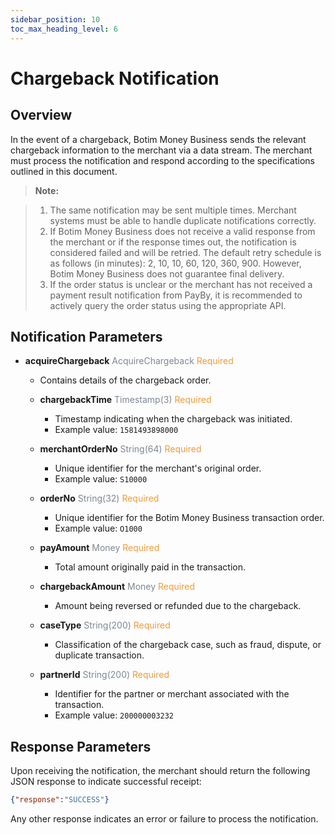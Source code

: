 ```yaml
---
sidebar_position: 10
toc_max_heading_level: 6
---
```



# Chargeback Notification

## Overview

In the event of a chargeback, Botim Money Business sends the relevant chargeback information to the merchant via a data stream. The merchant must process the notification and respond according to the specifications outlined in this document.

> **Note:**

> 1. The same notification may be sent multiple times. Merchant systems must be able to handle duplicate notifications correctly.
> 2. If Botim Money Business does not receive a valid response from the merchant or if the response times out, the notification is considered failed and will be retried. The default retry schedule is as follows (in minutes): 2, 10, 10, 60, 120, 360, 900. However, Botim Money Business does not guarantee final delivery.
> 3. If the order status is unclear or the merchant has not received a payment result notification from PayBy, it is recommended to actively query the order status using the appropriate API.

## Notification Parameters

- **acquireChargeback** <font color='#7d8793'>AcquireChargeback</font> <font color='#f19938'>Required</font>  
  - Contains details of the chargeback order.

  - **chargebackTime** <font color='#7d8793'>Timestamp(3)</font> <font color='#f19938'>Required</font>  
    - Timestamp indicating when the chargeback was initiated.  
    - Example value: `1581493898000`

  - **merchantOrderNo** <font color='#7d8793'>String(64)</font> <font color='#f19938'>Required</font>  
    - Unique identifier for the merchant's original order.  
    - Example value: `S10000`

  - **orderNo** <font color='#7d8793'>String(32)</font> <font color='#f19938'>Required</font>  
    - Unique identifier for the Botim Money Business transaction order.  
    - Example value: `O1000`

  - **payAmount** <font color='#7d8793'>Money</font> <font color='#f19938'>Required</font>  
    - Total amount originally paid in the transaction.

  - **chargebackAmount** <font color='#7d8793'>Money</font> <font color='#f19938'>Required</font>  
    - Amount being reversed or refunded due to the chargeback.

  - **caseType** <font color='#7d8793'>String(200)</font> <font color='#f19938'>Required</font>  
    - Classification of the chargeback case, such as fraud, dispute, or duplicate transaction.

  - **partnerId** <font color='#7d8793'>String(200)</font> <font color='#f19938'>Required</font>  
    - Identifier for the partner or merchant associated with the transaction.  
    - Example value: `200000003232`

## Response Parameters

Upon receiving the notification, the merchant should return the following JSON response to indicate successful receipt:

```json
{"response":"SUCCESS"}
```

Any other response indicates an error or failure to process the notification.
